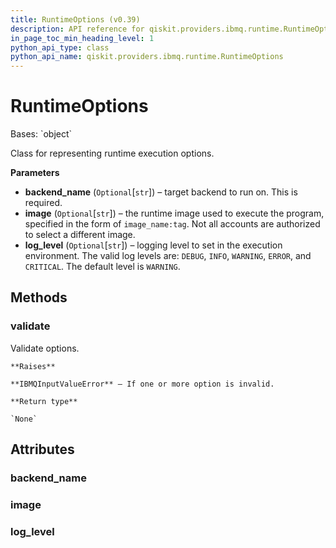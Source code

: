 ```yaml
---
title: RuntimeOptions (v0.39)
description: API reference for qiskit.providers.ibmq.runtime.RuntimeOptions in qiskit v0.39
in_page_toc_min_heading_level: 1
python_api_type: class
python_api_name: qiskit.providers.ibmq.runtime.RuntimeOptions
---
```


# RuntimeOptions

<Class id="qiskit.providers.ibmq.runtime.RuntimeOptions" isDedicatedPage={true} github="https://github.com/qiskit/qiskit-ibmq-provider/tree/stable/0.19/qiskit/providers/ibmq/runtime/runtime_options.py" signature="RuntimeOptions(backend_name=None, image=None, log_level=None)" modifiers="class">
  Bases: `object`

  Class for representing runtime execution options.

  **Parameters**

  *   **backend\_name** (`Optional`\[`str`]) – target backend to run on. This is required.
  *   **image** (`Optional`\[`str`]) – the runtime image used to execute the program, specified in the form of `image_name:tag`. Not all accounts are authorized to select a different image.
  *   **log\_level** (`Optional`\[`str`]) – logging level to set in the execution environment. The valid log levels are: `DEBUG`, `INFO`, `WARNING`, `ERROR`, and `CRITICAL`. The default level is `WARNING`.

  ## Methods

  <span id="qiskit-providers-ibmq-runtime-runtimeoptions-validate" />

  ### validate

  <Function id="qiskit.providers.ibmq.runtime.RuntimeOptions.validate" signature="RuntimeOptions.validate()">
    Validate options.

    **Raises**

    **IBMQInputValueError** – If one or more option is invalid.

    **Return type**

    `None`
  </Function>

  ## Attributes

  ### backend\_name

  <Attribute id="qiskit.providers.ibmq.runtime.RuntimeOptions.backend_name" attributeTypeHint="str" attributeValue="None" />

  ### image

  <Attribute id="qiskit.providers.ibmq.runtime.RuntimeOptions.image" attributeTypeHint="Optional[str]" attributeValue="None" />

  ### log\_level

  <Attribute id="qiskit.providers.ibmq.runtime.RuntimeOptions.log_level" attributeTypeHint="Optional[str]" attributeValue="None" />
</Class>

